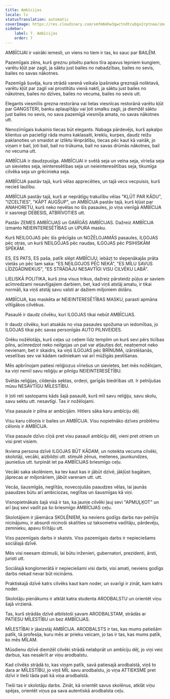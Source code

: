 ```yaml
---
title: Ambīcijas
locale: lv
statusTranslation: automatic
coverImage: https://res.cloudinary.com/xmfm6mhw3gwctndtcubgx2rptnae/image/upload/v1740337243/small_cover_educacion_fundamental_a051170f1c.webp
sidebar:
    label: 7. Ambīcijas
    order: 7
---
```

AMBĪCIJAI ir vairāki iemesli, un viens no tiem ir tas, ko sauc par BAILĒM.

Pazemīgais zēns, kurš greznu pilsētu parkos tīra apavus lepniem kungiem, varētu kļūt par zagli, ja sāktu just bailes no nabadzības, bailes no sevis, bailes no savas nākotnes.

Pazemīgā šuvēja, kura strādā varenā veikala īpašnieka greznajā noliktavā, varētu kļūt par zagli vai prostitūtu vienā naktī, ja sāktu just bailes no nākotnes, bailes no dzīves, bailes no vecuma, bailes no sevis utt.

Elegants viesmīlis grezna restorāna vai lielas viesnīcas restorānā varētu kļūt par GANGSTERI, banku aplaupītāju vai ļoti smalku zagli, ja diemžēl sāktu just bailes no sevis, no sava pazemīgā viesmīļa amata, no savas nākotnes utt.

Nenozīmīgais kukainis tiecas būt elegants. Nabaga pārdevējs, kurš apkalpo klientus un pacietīgi rāda mums kaklasaiti, kreklu, kurpes, daudz reižu paklanoties un smaidot ar izliktu lēnprātību, tiecas pēc kaut kā vairāk, jo viņam ir bail, ļoti bail, bail no trūkuma, bail no savas drūmās nākotnes, bail no vecuma utt.

AMBĪCIJA ir daudzpusīga. AMBĪCIJAI ir svētā seja un velna seja, vīrieša seja un sievietes seja, ieinteresētības seja un neieinteresētības seja, tikumīga cilvēka seja un grēcinieka seja.

AMBĪCIJA pastāv tajā, kurš vēlas apprecēties, un tajā vecs vecpuisis, kurš necieš laulību.

AMBĪCIJA pastāv tajā, kurš ar neprātīgu trakulību vēlas "KĻŪT PAR KĀDU", "IZCELTIES", "KĀPT AUGŠUP", un AMBĪCIJA pastāv tajā, kurš kļūst par ANAHORETU, kurš neko nevēlas no šīs pasaules, jo viņa vienīgā AMBĪCIJA ir sasniegt DEBESIS, ATBRĪVOTIES utt.

Pastāv ZEMES AMBĪCIJAS un GARĪGĀS AMBĪCIJAS. Dažreiz AMBĪCIJA izmanto NEIEINTERESĒTĪBAS un UPURA masku.

Kurš NEILGOJAS pēc šīs grēcīgās un NOŽĒLOJAMĀS pasaules, ILGOJAS pēc otras, un kurš NEILGOJAS pēc naudas, ILGOJAS pēc PSIHISKĀM SPĒKĀM.

ES, ES PATS, ES paša, patīk slēpt AMBĪCIJU, iebāzt to slepenākajās prāta vietās un pēc tam saka: "ES NEILGOJOS PĒC NEKĀ", "ES MĪLU SAVUS LĪDZGĀDNIEKUS", "ES STRĀDĀJU NESAVTĪGI VISU CILVĒKU LABĀ".

LIELISKĀ POLITIKA, kurš zina visus trikus, dažreiz pārsteidz pūļus ar saviem acīmredzami nesavtīgajiem darbiem, bet, kad viņš atstāj amatu, ir tikai normāli, ka viņš atstāj savu valsti ar dažiem miljoniem dolāru.

AMBĪCIJA, kas maskēta ar NEIEINTERESĒTĪBAS MASKU, parasti apmāna viltīgākos cilvēkus.

Pasaulē ir daudz cilvēku, kuri ILGOJAS tikai nebūt AMBĪCIJAS.

Ir daudz cilvēku, kuri atsakās no visa pasaules spožuma un iedomības, jo ILGOJAS tikai pēc savas personīgās AUTO PILNVEIDES.

Grēku nožēlotājs, kurš ceļas uz ceļiem līdz templim un kurš sevi pērs ticības pilns, acīmredzot neko neilgojas un pat var atļauties dot, neatņemot neko nevienam, bet ir skaidrs, ka viņš ILGOJAS pēc BRĪNUMA, izārstēšanās, veselības sev vai kādam radiniekam vai arī mūžīgās pestīšanas.

Mēs apbrīnojam patiesi reliģiozus vīriešus un sievietes, bet mēs nožēlojam, ka viņi nemīl savu reliģiju ar pilnīgu NEIEINTERESĒTĪBU.

Svētās reliģijas, cildenās sektas, ordeņi, garīgās biedrības utt. Ir pelnījušas mūsu NESAVTĪGU MĪLESTĪBU.

Ir ļoti reti sastopams kāds šajā pasaulē, kurš mīl savu reliģiju, savu skolu, savu sektu utt. nesavtīgi. Tas ir nožēlojami.

Visa pasaule ir pilna ar ambīcijām. Hitlers sāka karu ambīciju dēļ.

Visu karu cēlonis ir bailes un AMBĪCIJA. Visu nopietnāko dzīves problēmu cēlonis ir AMBĪCIJA.

Visa pasaule dzīvo cīņā pret visu pasauli ambīciju dēļ, vieni pret otriem un visi pret visiem.

Ikviena persona dzīvē ILGOJAS BŪT KĀDAM, un noteikta vecuma cilvēki, skolotāji, vecāki, aizbildņi utt. stimulē zēnus, meitenes, jaunkundzes, jauniešus utt. turpināt iet pa AMBĪCIJAS briesmīgo ceļu.

Vecāki saka skolēniem, ka tev kaut kas ir jābūt dzīvē, jākļūst bagātam, jāprecas ar miljonāriem, jābūt varenam utt. utt.

Vecās, šausmīgās, neglītās, novecojušās paaudzes vēlas, lai jaunās paaudzes būtu arī ambiciozas, neglītas un šausmīgas kā viņi.

Visnopietnākais šajā visā ir tas, ka jaunie cilvēki ļauj sevi "APMUĻĶOT" un arī ļauj sevi vadīt pa šo briesmīgo AMBĪCIJAS ceļu.

Skolotājiem ir jāiemāca SKOLĒNIEM, ka neviens godīgs darbs nav pelnījis nicinājumu, ir absurdi nicinoši skatīties uz taksometra vadītāju, pārdevēju, zemnieku, apavu tīrītāju utt.

Viss pazemīgais darbs ir skaists. Viss pazemīgais darbs ir nepieciešams sociālajā dzīvē.

Mēs visi neesam dzimuši, lai būtu inženieri, gubernatori, prezidenti, ārsti, juristi utt.

Sociālajā konglomerātā ir nepieciešami visi darbi, visi amati, neviens godīgs darbs nekad nevar būt nicināms.

Praktiskajā dzīvē katrs cilvēks kaut kam noder, un svarīgi ir zināt, kam katrs noder.

Skolotāju pienākums ir atklāt katra studenta ARODBALSTU un orientēt viņu šajā virzienā.

Tas, kurš strādās dzīvē atbilstoši savam ARODBALSTAM, strādās ar PATIESU MĪLESTĪBU un bez AMBĪCIJAS.

MĪLESTĪBAI ir jāaizstāj AMBĪCIJA. ARODBALSTS ir tas, kas mums patiešām patīk, tā profesija, kuru mēs ar prieku veicam, jo tas ir tas, kas mums patīk, ko mēs MĪLAM.

Mūsdienu dzīvē diemžēl cilvēki strādā nelabprāt un ambīciju dēļ, jo viņi veic darbus, kas nesakrīt ar viņu arodbalstu.

Kad cilvēks strādā to, kas viņam patīk, savā patiesajā arodbalstā, viņš to dara ar MĪLESTĪBU, jo viņš MĪL savu arodbalstu, jo viņa ATTIEKSME pret dzīvi ir tieši tāda pati kā viņa arodbalstā.

Tieši tas ir skolotāju darbs. Zināt, kā orientēt savus skolēnus, atklāt viņu spējas, orientēt viņus pa sava autentiskā arodbalsta ceļu.

